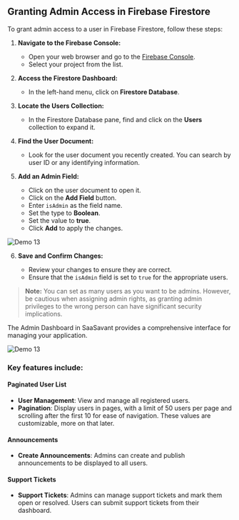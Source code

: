## Granting Admin Access in Firebase Firestore

To grant admin access to a user in Firebase Firestore, follow these steps:

1. **Navigate to the Firebase Console:**

   - Open your web browser and go to the [Firebase Console](https://console.firebase.google.com/).
   - Select your project from the list.

2. **Access the Firestore Dashboard:**

   - In the left-hand menu, click on **Firestore Database**.

3. **Locate the Users Collection:**

   - In the Firestore Database pane, find and click on the **Users** collection to expand it.

4. **Find the User Document:**

   - Look for the user document you recently created. You can search by user ID or any identifying information.


5. **Add an Admin Field:**

   - Click on the user document to open it.
   - Click on the **Add Field** button.
   - Enter `isAdmin` as the field name.
   - Set the type to **Boolean**.
   - Set the value to **true**.
   - Click **Add** to apply the changes.

![Demo 13](/demo-13.png)

6. **Save and Confirm Changes:**

   - Review your changes to ensure they are correct.
   - Ensure that the `isAdmin` field is set to `true` for the appropriate users.

> **Note:** You can set as many users as you want to be admins. However, be cautious when assigning admin rights, as granting admin privileges to the wrong person can have significant security implications.

The Admin Dashboard in SaaSavant provides a comprehensive interface for managing your application. 

![Demo 13](/admin-dash.png)

### Key features include:

#### Paginated User List

- **User Management**: View and manage all registered users.
- **Pagination**: Display users in pages, with a limit of 50 users per page and scrolling after the first 10 for ease of navigation. These values are customizable, more on that later.

#### Announcements

- **Create Announcements**: Admins can create and publish announcements to be displayed to all users.

#### Support Tickets

- **Support Tickets**: Admins can manage support tickets and mark them open or resolved. Users can submit support tickets from their dashboard.